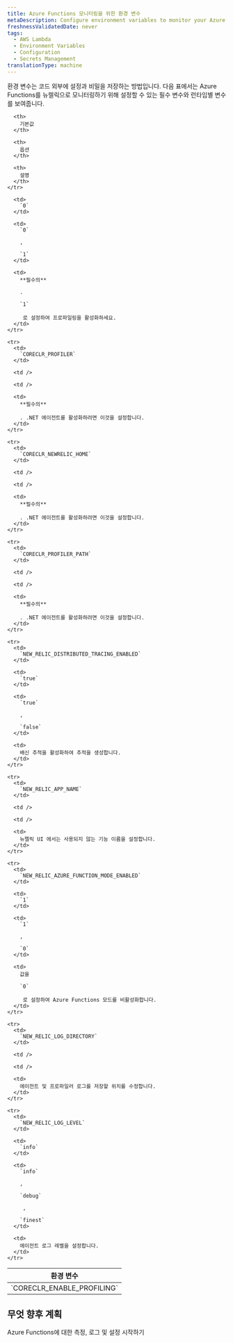 ```yaml
---
title: Azure Functions 모니터링을 위한 환경 변수
metaDescription: Configure environment variables to monitor your Azure functions with New Relic
freshnessValidatedDate: never
tags:
  - AWS Lambda
  - Environment Variables
  - Configuration
  - Secrets Management
translationType: machine
---
```


환경 변수는 코드 외부에 설정과 비밀을 저장하는 방법입니다. 다음 표에서는 Azure Functions를 뉴렐릭으로 모니터링하기 위해 설정할 수 있는 필수 변수와 런타임별 변수를 보여줍니다.

<table>
  <thead>
    <tr>
      <th>
        환경 변수
      </th>

      <th>
        기본값
      </th>

      <th>
        옵션
      </th>

      <th>
        설명
      </th>
    </tr>
  </thead>

  <tbody>
    <tr>
      <td>
        `CORECLR_ENABLE_PROFILING`
      </td>

      <td>
        `0`
      </td>

      <td>
        `0`

        , 

        `1`
      </td>

      <td>
        **필수의**

        . 

        `1`

         로 설정하여 프로파일링을 활성화하세요.
      </td>
    </tr>

    <tr>
      <td>
        `CORECLR_PROFILER`
      </td>

      <td />

      <td />

      <td>
        **필수의**

        . .NET 에이전트를 활성화하려면 이것을 설정합니다.
      </td>
    </tr>

    <tr>
      <td>
        `CORECLR_NEWRELIC_HOME`
      </td>

      <td />

      <td />

      <td>
        **필수의**

        . .NET 에이전트를 활성화하려면 이것을 설정합니다.
      </td>
    </tr>

    <tr>
      <td>
        `CORECLR_PROFILER_PATH`
      </td>

      <td />

      <td />

      <td>
        **필수의**

        . .NET 에이전트를 활성화하려면 이것을 설정합니다.
      </td>
    </tr>

    <tr>
      <td>
        `NEW_RELIC_DISTRIBUTED_TRACING_ENABLED`
      </td>

      <td>
        `true`
      </td>

      <td>
        `true`

        , 

        `false`
      </td>

      <td>
        배신 추적을 활성화하여 추적을 생성합니다.
      </td>
    </tr>

    <tr>
      <td>
        `NEW_RELIC_APP_NAME`
      </td>

      <td />

      <td />

      <td>
        뉴렐릭 UI 에서는 사용되지 않는 기능 이름을 설정합니다.
      </td>
    </tr>

    <tr>
      <td>
        `NEW_RELIC_AZURE_FUNCTION_MODE_ENABLED`
      </td>

      <td>
        `1`
      </td>

      <td>
        `1`

        , 

        `0`
      </td>

      <td>
        값을 

        `0`

         로 설정하여 Azure Functions 모드를 비활성화합니다.
      </td>
    </tr>

    <tr>
      <td>
        `NEW_RELIC_LOG_DIRECTORY`
      </td>

      <td />

      <td />

      <td>
        에이전트 및 프로파일러 로그를 저장할 위치를 수정합니다.
      </td>
    </tr>

    <tr>
      <td>
        `NEW_RELIC_LOG_LEVEL`
      </td>

      <td>
        `info`
      </td>

      <td>
        `info`

        , 

        `debug`

         , 

        `finest`
      </td>

      <td>
        에이전트 로그 레벨을 설정합니다.
      </td>
    </tr>
  </tbody>
</table>

## 무엇 향후 계획

<DocTiles>
  <DocTile title="Install and configure Azure Functions monitoring" path="/docs/serverless-function-monitoring/azure-function-monitoring/install-serverless-azure-monitoring">Azure Functions에 대한 측정, 로그 및 설정 시작하기</DocTile>
</DocTiles>
